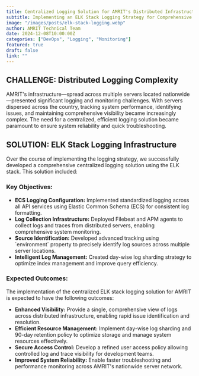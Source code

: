 ```yaml
---
title: Centralized Logging Solution for AMRIT's Distributed Infrastructure
subtitle: Implementing an ELK Stack Logging Strategy for Comprehensive System Monitoring
image: "/images/posts/elk-stack-logging.webp"
author: AMRIT Technical Team
date: 2024-12-08T10:00:00Z
categories: ["DevOps", "Logging", "Monitoring"]
featured: true
draft: false
link: ""
---
```


<strong>
<h2>CHALLENGE: Distributed Logging Complexity</h2>
</strong>

AMRIT's infrastructure—spread across multiple servers located nationwide—presented significant logging and monitoring challenges. With servers dispersed across the country, tracking system performance, identifying issues, and maintaining comprehensive visibility became increasingly complex. The need for a centralized, efficient logging solution became paramount to ensure system reliability and quick troubleshooting.

<strong>
<h2>SOLUTION: ELK Stack Logging Infrastructure</h2>
</strong>

Over the course of implementing the logging strategy, we successfully developed a comprehensive centralized logging solution using the ELK stack. This solution included:

<h3>Key Objectives:</h3>
<ul>
<li>
<strong>ECS Logging Configuration:</strong> 
Implemented standardized logging across all API services using Elastic Common Schema (ECS) for consistent log formatting.
</li>

<li>
<strong>Log Collection Infrastructure:</strong> 
Deployed Filebeat and APM agents to collect logs and traces from distributed servers, enabling comprehensive system monitoring.
</li>

<li>
<strong>Source Identification:</strong> 
Developed advanced tracking using `environment` property to precisely identify log sources across multiple server locations.
</li>

<li>
<strong>Intelligent Log Management:</strong> 
Created day-wise log sharding strategy to optimize index management and improve query efficiency.
</li>
</ul>

<h3>Expected Outcomes:</h3>
The implementation of the centralized ELK stack logging solution for AMRIT is expected to have the following outcomes:

<ul>
<li>
<strong>Enhanced Visibility:</strong> 
Provide a single, comprehensive view of logs across distributed infrastructure, enabling rapid issue identification and resolution.
</li>

<li>
<strong>Efficient Resource Management:</strong> 
Implement day-wise log sharding and 90-day retention policy to optimize storage and manage system resources effectively.
</li>

<li>
<strong>Secure Access Control:</strong> 
Develop a refined user access policy allowing controlled log and trace visibility for development teams.
</li>

<li>
<strong>Improved System Reliability:</strong> 
Enable faster troubleshooting and performance monitoring across AMRIT's nationwide server network.
</li>
</ul>
